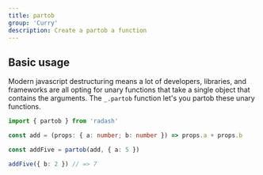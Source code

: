 ```yaml
---
title: partob
group: 'Curry'
description: Create a partob a function
---
```





## Basic usage

Modern javascript destructuring means a lot of developers, libraries, and frameworks are all opting for unary functions that take a single object that contains the arguments. The `_.partob` function let's you partob these unary functions.

```ts
import { partob } from 'radash'

const add = (props: { a: number; b: number }) => props.a + props.b

const addFive = partob(add, { a: 5 })

addFive({ b: 2 }) // => 7
```







